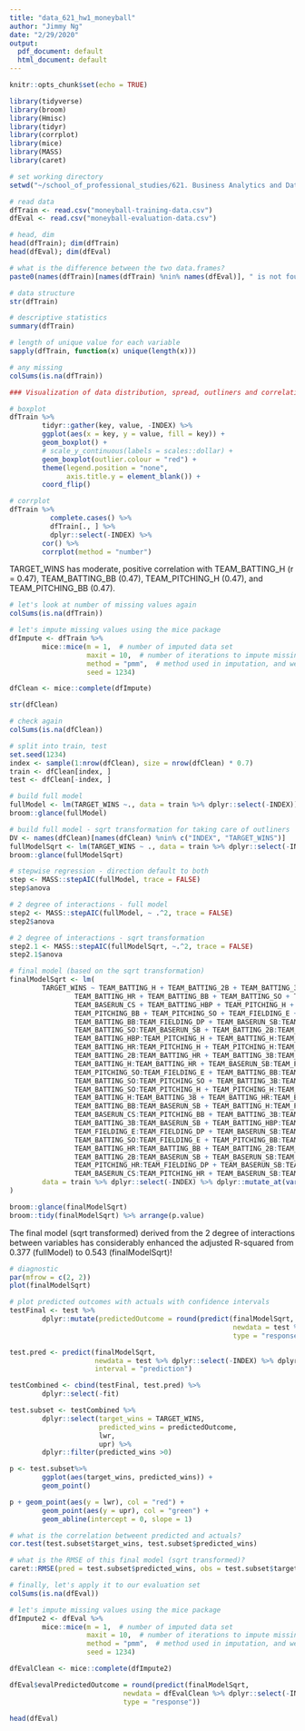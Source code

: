 ```yaml
---
title: "data_621_hw1_moneyball"
author: "Jimmy Ng"
date: "2/29/2020"
output:
  pdf_document: default
  html_document: default
---
```


```r
knitr::opts_chunk$set(echo = TRUE)
```

```r
library(tidyverse)
library(broom)
library(Hmisc)
library(tidyr)
library(corrplot)
library(mice)
library(MASS)
library(caret)
```

```r
# set working directory
setwd("~/school_of_professional_studies/621. Business Analytics and Data Mining/hw1")

# read data
dfTrain <- read.csv("moneyball-training-data.csv")
dfEval <- read.csv("moneyball-evaluation-data.csv")

# head, dim
head(dfTrain); dim(dfTrain)
head(dfEval); dim(dfEval)

# what is the difference between the two data.frames? 
paste0(names(dfTrain)[names(dfTrain) %nin% names(dfEval)], " is not found in the evaluation data set")
```

```r
# data structure 
str(dfTrain)

# descriptive statistics
summary(dfTrain)

# length of unique value for each variable
sapply(dfTrain, function(x) unique(length(x)))

# any missing
colSums(is.na(dfTrain))
```

```r

### Visualization of data distribution, spread, outliners and correlations among variables ###

# boxplot
dfTrain %>%
        tidyr::gather(key, value, -INDEX) %>%
        ggplot(aes(x = key, y = value, fill = key)) +
        geom_boxplot() +
        # scale_y_continuous(labels = scales::dollar) +
        geom_boxplot(outlier.colour = "red") +
        theme(legend.position = "none",
              axis.title.y = element_blank()) + 
        coord_flip()

# corrplot
dfTrain %>%
          complete.cases() %>% 
          dfTrain[., ] %>%                         
          dplyr::select(-INDEX) %>%
        cor() %>%
        corrplot(method = "number")
```

TARGET_WINS has moderate, positive correlation with TEAM_BATTING_H (r = 0.47), TEAM_BATTING_BB (0.47), TEAM_PITCHING_H (0.47), and TEAM_PITCHING_BB (0.47). 

```r
# let's look at number of missing values again
colSums(is.na(dfTrain))

# let's impute missing values using the mice package
dfImpute <- dfTrain %>%
        mice::mice(m = 1,  # number of imputed data set
                   maxit = 10,  # number of iterations to impute missing values
                   method = "pmm",  # method used in imputation, and we choose "predictive mean matching" for all our numeric variables
                   seed = 1234) 

dfClean <- mice::complete(dfImpute)

str(dfClean)

# check again
colSums(is.na(dfClean))        

# split into train, test
set.seed(1234)
index <- sample(1:nrow(dfClean), size = nrow(dfClean) * 0.7)
train <- dfClean[index, ]
test <- dfClean[-index, ]
```

```r
# build full model
fullModel <- lm(TARGET_WINS ~., data = train %>% dplyr::select(-INDEX))
broom::glance(fullModel)

# build full model - sqrt transformation for taking care of outliners
DV <- names(dfClean)[names(dfClean) %nin% c("INDEX", "TARGET_WINS")]
fullModelSqrt <- lm(TARGET_WINS ~ ., data = train %>% dplyr::select(-INDEX) %>% dplyr::mutate_at(vars(DV), sqrt))
broom::glance(fullModelSqrt)

# stepwise regression - direction default to both
step <- MASS::stepAIC(fullModel, trace = FALSE)
step$anova

# 2 degree of interactions - full model
step2 <- MASS::stepAIC(fullModel, ~ .^2, trace = FALSE)
step2$anova

# 2 degree of interactions - sqrt transformation
step2.1 <- MASS::stepAIC(fullModelSqrt, ~.^2, trace = FALSE)
step2.1$anova

# final model (based on the sqrt transformation)
finalModelSqrt <- lm(
        TARGET_WINS ~ TEAM_BATTING_H + TEAM_BATTING_2B + TEAM_BATTING_3B + 
                TEAM_BATTING_HR + TEAM_BATTING_BB + TEAM_BATTING_SO + TEAM_BASERUN_SB + 
                TEAM_BASERUN_CS + TEAM_BATTING_HBP + TEAM_PITCHING_H + TEAM_PITCHING_HR + 
                TEAM_PITCHING_BB + TEAM_PITCHING_SO + TEAM_FIELDING_E + TEAM_FIELDING_DP + 
                TEAM_BATTING_BB:TEAM_FIELDING_DP + TEAM_BASERUN_SB:TEAM_PITCHING_HR + 
                TEAM_BATTING_SO:TEAM_BASERUN_SB + TEAM_BATTING_2B:TEAM_FIELDING_DP + 
                TEAM_BATTING_HBP:TEAM_PITCHING_H + TEAM_BATTING_H:TEAM_FIELDING_E + 
                TEAM_BATTING_HR:TEAM_PITCHING_H + TEAM_PITCHING_H:TEAM_PITCHING_SO + 
                TEAM_BATTING_2B:TEAM_BATTING_HR + TEAM_BATTING_3B:TEAM_PITCHING_SO + 
                TEAM_BATTING_H:TEAM_BATTING_HR + TEAM_BASERUN_SB:TEAM_PITCHING_H + 
                TEAM_PITCHING_SO:TEAM_FIELDING_E + TEAM_BATTING_BB:TEAM_FIELDING_E + 
                TEAM_BATTING_SO:TEAM_PITCHING_SO + TEAM_BATTING_3B:TEAM_PITCHING_H + 
                TEAM_BATTING_SO:TEAM_PITCHING_H + TEAM_PITCHING_H:TEAM_PITCHING_BB + 
                TEAM_BATTING_H:TEAM_BATTING_3B + TEAM_BATTING_HR:TEAM_BASERUN_SB + 
                TEAM_BATTING_BB:TEAM_BASERUN_SB + TEAM_BATTING_H:TEAM_PITCHING_SO + 
                TEAM_BASERUN_CS:TEAM_PITCHING_BB + TEAM_BATTING_3B:TEAM_FIELDING_E + 
                TEAM_BATTING_3B:TEAM_BASERUN_SB + TEAM_BATTING_HBP:TEAM_FIELDING_E + 
                TEAM_FIELDING_E:TEAM_FIELDING_DP + TEAM_BASERUN_SB:TEAM_PITCHING_BB + 
                TEAM_BATTING_SO:TEAM_FIELDING_E + TEAM_PITCHING_BB:TEAM_FIELDING_E + 
                TEAM_BATTING_HR:TEAM_BATTING_BB + TEAM_BATTING_2B:TEAM_BATTING_HBP + 
                TEAM_BATTING_2B:TEAM_BASERUN_SB + TEAM_BASERUN_SB:TEAM_PITCHING_SO + 
                TEAM_PITCHING_HR:TEAM_FIELDING_DP + TEAM_BASERUN_SB:TEAM_BASERUN_CS + 
                TEAM_BASERUN_CS:TEAM_PITCHING_HR + TEAM_BASERUN_SB:TEAM_FIELDING_DP,
        data = train %>% dplyr::select(-INDEX) %>% dplyr::mutate_at(vars(DV), sqrt)
)

broom::glance(finalModelSqrt)
broom::tidy(finalModelSqrt) %>% arrange(p.value)
```

The final model (sqrt transformed) derived from the 2 degree of interactions between variables has considerably enhanced the adjusted R-squared from 0.377 (fullModel) to 0.543 (finalModelSqrt)!

```r
# diagnostic
par(mfrow = c(2, 2))
plot(finalModelSqrt)

# plot predicted outcomes with actuals with confidence intervals
testFinal <- test %>%
        dplyr::mutate(predictedOutcome = round(predict(finalModelSqrt, 
                                                       newdata = test %>% dplyr::select(-INDEX) %>% dplyr::mutate_at(vars(DV), sqrt), 
                                                       type = "response")))

test.pred <- predict(finalModelSqrt, 
                     newdata = test %>% dplyr::select(-INDEX) %>% dplyr::mutate_at(vars(DV), sqrt), 
                     interval = "prediction")

testCombined <- cbind(testFinal, test.pred) %>%
        dplyr::select(-fit)

test.subset <- testCombined %>%
        dplyr::select(target_wins = TARGET_WINS, 
                      predicted_wins = predictedOutcome,
                      lwr,
                      upr) %>%
        dplyr::filter(predicted_wins >0)

p <- test.subset%>%
        ggplot(aes(target_wins, predicted_wins)) +
        geom_point()

p + geom_point(aes(y = lwr), col = "red") +
        geom_point(aes(y = upr), col = "green") +
        geom_abline(intercept = 0, slope = 1)

# what is the correlation betweent predicted and actuals?
cor.test(test.subset$target_wins, test.subset$predicted_wins)

# what is the RMSE of this final model (sqrt transformed)?
caret::RMSE(pred = test.subset$predicted_wins, obs = test.subset$target_wins)

# finally, let's apply it to our evaluation set
colSums(is.na(dfEval))

# let's impute missing values using the mice package
dfImpute2 <- dfEval %>%
        mice::mice(m = 1,  # number of imputed data set
                   maxit = 10,  # number of iterations to impute missing values
                   method = "pmm",  # method used in imputation, and we choose "predictive mean matching" for all our numeric variables
                   seed = 1234) 

dfEvalClean <- mice::complete(dfImpute2)

dfEval$evalPredictedOutcome = round(predict(finalModelSqrt, 
                            newdata = dfEvalClean %>% dplyr::select(-INDEX) %>% dplyr::mutate_at(vars(DV), sqrt),
                            type = "response"))

head(dfEval)
```